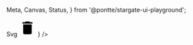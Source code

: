   Meta,
  Canvas,
  Status,
} from '@pontte/stargate-ui-playground';


<Meta title="Core/Svg" component={Svg} />

<Typography element="h1">
  Svg
</Typography>

<Status type="rc" />

<Canvas>
  <Svg
    children={
      <svg width="40" viewBox="0 0 24 24">
        <path d="M6 19c0 1.1.9 2 2 2h8c1.1 0 2-.9 2-2V7H6v12zM19 4h-3.5l-1-1h-5l-1 1H5v2h14V4z" ></path>
      </svg>
    }
  />
</Canvas>
